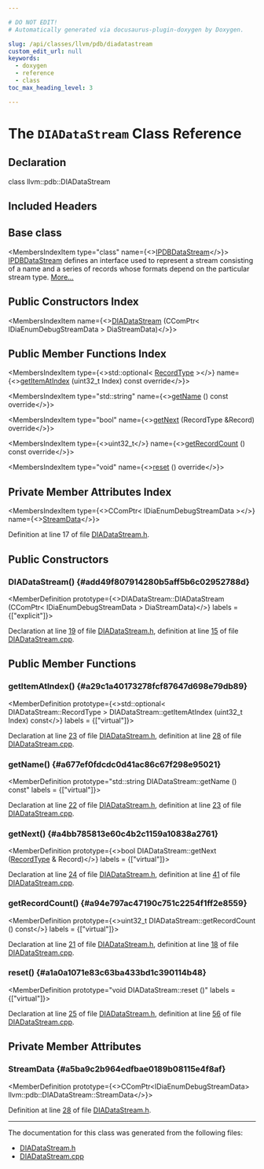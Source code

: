 ```yaml
---

# DO NOT EDIT!
# Automatically generated via docusaurus-plugin-doxygen by Doxygen.

slug: /api/classes/llvm/pdb/diadatastream
custom_edit_url: null
keywords:
  - doxygen
  - reference
  - class
toc_max_heading_level: 3

---
```





# The `DIADataStream` Class Reference

<DoxygenPage pluginConfig={pluginConfig}>



## Declaration

<CodeBlock>class llvm::pdb::DIADataStream</CodeBlock>

## Included Headers

<IncludesList>
<IncludesListItem
  filePath="llvm/DebugInfo/PDB/DIA/DIADataStream.h"
  permalink="/docs/api/files/include/include/llvm/include/llvm/debuginfo/include/llvm/debuginfo/pdb/include/llvm/debuginfo/pdb/dia/diadatastream-h"
  isLocal="true" />
</IncludesList>

## Base class

<MembersIndex>

<MembersIndexItem
  type="class"
  name={<><a href="/docs/api/classes/llvm/pdb/ipdbdatastream">IPDBDataStream</a></>}>
<a href="/docs/api/classes/llvm/pdb/ipdbdatastream">IPDBDataStream</a> defines an interface used to represent a stream consisting of a name and a series of records whose formats depend on the particular stream type. <a href="/docs/api/classes/llvm/pdb/ipdbdatastream/#details">More...</a>
</MembersIndexItem>

</MembersIndex>

## Public Constructors Index

<MembersIndex>

<MembersIndexItem
  name={<><a href="#add49f807914280b5aff5b6c02952788d">DIADataStream</a> (CComPtr&lt; IDiaEnumDebugStreamData &gt; DiaStreamData)</>}>
</MembersIndexItem>

</MembersIndex>

## Public Member Functions Index

<MembersIndex>

<MembersIndexItem
  type={<>std::optional&lt; <a href="/docs/api/classes/llvm/pdb/ipdbdatastream/#ad7275f08022009e3e511982262800cc7">RecordType</a> &gt;</>}
  name={<><a href="#a29c1a40173278fcf87647d698e79db89">getItemAtIndex</a> (uint32&#95;t Index) const override</>}>
</MembersIndexItem>

<MembersIndexItem
  type="std::string"
  name={<><a href="#a677ef0fdcdc0d41ac86c67f298e95021">getName</a> () const override</>}>
</MembersIndexItem>

<MembersIndexItem
  type="bool"
  name={<><a href="#a4bb785813e60c4b2c1159a10838a2761">getNext</a> (RecordType &amp;Record) override</>}>
</MembersIndexItem>

<MembersIndexItem
  type={<>uint32&#95;t</>}
  name={<><a href="#a94e797ac47190c751c2254f1ff2e8559">getRecordCount</a> () const override</>}>
</MembersIndexItem>

<MembersIndexItem
  type="void"
  name={<><a href="#a1a0a1071e83c63ba433bd1c390114b48">reset</a> () override</>}>
</MembersIndexItem>

</MembersIndex>

## Private Member Attributes Index

<MembersIndex>

<MembersIndexItem
  type={<>CComPtr&lt; IDiaEnumDebugStreamData &gt;</>}
  name={<><a href="#a5ba9c2b964edfbae0189b08115e4f8af">StreamData</a></>}>
</MembersIndexItem>

</MembersIndex>


Definition at line 17 of file <a href="/docs/api/files/include/include/llvm/include/llvm/debuginfo/include/llvm/debuginfo/pdb/include/llvm/debuginfo/pdb/dia/diadatastream-h">DIADataStream.h</a>.

<SectionDefinition>

## Public Constructors

### DIADataStream() {#add49f807914280b5aff5b6c02952788d}

<MemberDefinition
  prototype={<>DIADataStream::DIADataStream (CComPtr&lt; IDiaEnumDebugStreamData &gt; DiaStreamData)</>}
  labels = {["explicit"]}>

Declaration at line <a href="/docs/api/files/include/include/llvm/include/llvm/debuginfo/include/llvm/debuginfo/pdb/include/llvm/debuginfo/pdb/dia/diadatastream-h/#l00019">19</a> of file <a href="/docs/api/files/include/include/llvm/include/llvm/debuginfo/include/llvm/debuginfo/pdb/include/llvm/debuginfo/pdb/dia/diadatastream-h">DIADataStream.h</a>, definition at line <a href="/docs/api/files/lib/lib/debuginfo/lib/debuginfo/pdb/lib/debuginfo/pdb/dia/diadatastream-cpp/#l00015">15</a> of file <a href="/docs/api/files/lib/lib/debuginfo/lib/debuginfo/pdb/lib/debuginfo/pdb/dia/diadatastream-cpp">DIADataStream.cpp</a>.
</MemberDefinition>

</SectionDefinition>

<SectionDefinition>

## Public Member Functions

### getItemAtIndex() {#a29c1a40173278fcf87647d698e79db89}

<MemberDefinition
  prototype={<>std::optional&lt; DIADataStream::RecordType &gt; DIADataStream::getItemAtIndex (uint32&#95;t Index) const</>}
  labels = {["virtual"]}>

Declaration at line <a href="/docs/api/files/include/include/llvm/include/llvm/debuginfo/include/llvm/debuginfo/pdb/include/llvm/debuginfo/pdb/dia/diadatastream-h/#l00023">23</a> of file <a href="/docs/api/files/include/include/llvm/include/llvm/debuginfo/include/llvm/debuginfo/pdb/include/llvm/debuginfo/pdb/dia/diadatastream-h">DIADataStream.h</a>, definition at line <a href="/docs/api/files/lib/lib/debuginfo/lib/debuginfo/pdb/lib/debuginfo/pdb/dia/diadatastream-cpp/#l00028">28</a> of file <a href="/docs/api/files/lib/lib/debuginfo/lib/debuginfo/pdb/lib/debuginfo/pdb/dia/diadatastream-cpp">DIADataStream.cpp</a>.
</MemberDefinition>

### getName() {#a677ef0fdcdc0d41ac86c67f298e95021}

<MemberDefinition
  prototype="std::string DIADataStream::getName () const"
  labels = {["virtual"]}>

Declaration at line <a href="/docs/api/files/include/include/llvm/include/llvm/debuginfo/include/llvm/debuginfo/pdb/include/llvm/debuginfo/pdb/dia/diadatastream-h/#l00022">22</a> of file <a href="/docs/api/files/include/include/llvm/include/llvm/debuginfo/include/llvm/debuginfo/pdb/include/llvm/debuginfo/pdb/dia/diadatastream-h">DIADataStream.h</a>, definition at line <a href="/docs/api/files/lib/lib/debuginfo/lib/debuginfo/pdb/lib/debuginfo/pdb/dia/diadatastream-cpp/#l00023">23</a> of file <a href="/docs/api/files/lib/lib/debuginfo/lib/debuginfo/pdb/lib/debuginfo/pdb/dia/diadatastream-cpp">DIADataStream.cpp</a>.
</MemberDefinition>

### getNext() {#a4bb785813e60c4b2c1159a10838a2761}

<MemberDefinition
  prototype={<>bool DIADataStream::getNext (<a href="/docs/api/classes/llvm/pdb/ipdbdatastream/#ad7275f08022009e3e511982262800cc7">RecordType</a> &amp; Record)</>}
  labels = {["virtual"]}>

Declaration at line <a href="/docs/api/files/include/include/llvm/include/llvm/debuginfo/include/llvm/debuginfo/pdb/include/llvm/debuginfo/pdb/dia/diadatastream-h/#l00024">24</a> of file <a href="/docs/api/files/include/include/llvm/include/llvm/debuginfo/include/llvm/debuginfo/pdb/include/llvm/debuginfo/pdb/dia/diadatastream-h">DIADataStream.h</a>, definition at line <a href="/docs/api/files/lib/lib/debuginfo/lib/debuginfo/pdb/lib/debuginfo/pdb/dia/diadatastream-cpp/#l00041">41</a> of file <a href="/docs/api/files/lib/lib/debuginfo/lib/debuginfo/pdb/lib/debuginfo/pdb/dia/diadatastream-cpp">DIADataStream.cpp</a>.
</MemberDefinition>

### getRecordCount() {#a94e797ac47190c751c2254f1ff2e8559}

<MemberDefinition
  prototype={<>uint32&#95;t DIADataStream::getRecordCount () const</>}
  labels = {["virtual"]}>

Declaration at line <a href="/docs/api/files/include/include/llvm/include/llvm/debuginfo/include/llvm/debuginfo/pdb/include/llvm/debuginfo/pdb/dia/diadatastream-h/#l00021">21</a> of file <a href="/docs/api/files/include/include/llvm/include/llvm/debuginfo/include/llvm/debuginfo/pdb/include/llvm/debuginfo/pdb/dia/diadatastream-h">DIADataStream.h</a>, definition at line <a href="/docs/api/files/lib/lib/debuginfo/lib/debuginfo/pdb/lib/debuginfo/pdb/dia/diadatastream-cpp/#l00018">18</a> of file <a href="/docs/api/files/lib/lib/debuginfo/lib/debuginfo/pdb/lib/debuginfo/pdb/dia/diadatastream-cpp">DIADataStream.cpp</a>.
</MemberDefinition>

### reset() {#a1a0a1071e83c63ba433bd1c390114b48}

<MemberDefinition
  prototype="void DIADataStream::reset ()"
  labels = {["virtual"]}>

Declaration at line <a href="/docs/api/files/include/include/llvm/include/llvm/debuginfo/include/llvm/debuginfo/pdb/include/llvm/debuginfo/pdb/dia/diadatastream-h/#l00025">25</a> of file <a href="/docs/api/files/include/include/llvm/include/llvm/debuginfo/include/llvm/debuginfo/pdb/include/llvm/debuginfo/pdb/dia/diadatastream-h">DIADataStream.h</a>, definition at line <a href="/docs/api/files/lib/lib/debuginfo/lib/debuginfo/pdb/lib/debuginfo/pdb/dia/diadatastream-cpp/#l00056">56</a> of file <a href="/docs/api/files/lib/lib/debuginfo/lib/debuginfo/pdb/lib/debuginfo/pdb/dia/diadatastream-cpp">DIADataStream.cpp</a>.
</MemberDefinition>

</SectionDefinition>

<SectionDefinition>

## Private Member Attributes

### StreamData {#a5ba9c2b964edfbae0189b08115e4f8af}

<MemberDefinition
  prototype={<>CComPtr&lt;IDiaEnumDebugStreamData&gt; llvm::pdb::DIADataStream::StreamData</>}>

Definition at line <a href="/docs/api/files/include/include/llvm/include/llvm/debuginfo/include/llvm/debuginfo/pdb/include/llvm/debuginfo/pdb/dia/diadatastream-h/#l00028">28</a> of file <a href="/docs/api/files/include/include/llvm/include/llvm/debuginfo/include/llvm/debuginfo/pdb/include/llvm/debuginfo/pdb/dia/diadatastream-h">DIADataStream.h</a>.
</MemberDefinition>

</SectionDefinition>

<hr/>

The documentation for this class was generated from the following files:

<ul>
<li><a href="/docs/api/files/include/include/llvm/include/llvm/debuginfo/include/llvm/debuginfo/pdb/include/llvm/debuginfo/pdb/dia/diadatastream-h">DIADataStream.h</a></li>
<li><a href="/docs/api/files/lib/lib/debuginfo/lib/debuginfo/pdb/lib/debuginfo/pdb/dia/diadatastream-cpp">DIADataStream.cpp</a></li>
</ul>

</DoxygenPage>
